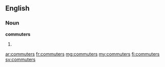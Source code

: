 ==English==

===Noun===
'''commuters'''

# {{plural of|commuter}}

[[ar:commuters]]
[[fr:commuters]]
[[mg:commuters]]
[[my:commuters]]
[[fi:commuters]]
[[sv:commuters]]